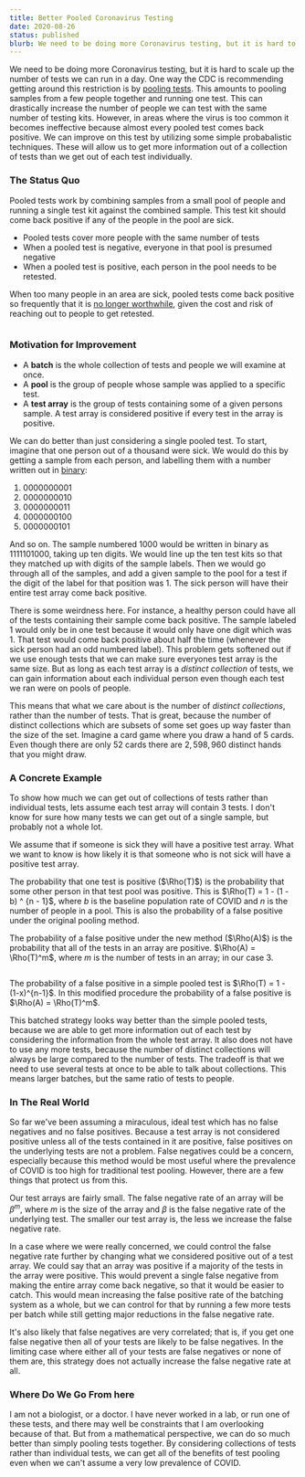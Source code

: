 ```yaml
---
title: Better Pooled Coronavirus Testing
date: 2020-08-26
status: published
blurb: We need to be doing more Coronavirus testing, but it is hard to scale up the number of tests we can run in a day. One way the CDC is recommending getting around this restriction is by pooling tests.
---
```


<script>
  https://github.com/pngwn/MDsveX/issues/76 // problems in mdsvex make katex processing a bear. //
  defining n avoids a parse error, but n is never used. const n = null;
</script>

<style>
  div.centered {
    display: flex;
    justify-content: center;
    overflow-x: auto;
  }
</style>

We need to be doing more Coronavirus testing, but it is hard to scale up the number of tests we can run in a day. One way the CDC is recommending getting around this restriction is by [pooling tests](https://www.cdc.gov/coronavirus/2019-ncov/lab/pooling-procedures.html). This amounts to pooling samples from a few people together and running one test. This can drastically increase the number of people we can test with the same number of testing kits. However, in areas where the virus is too common it becomes ineffective because almost every pooled test comes back positive. We can improve on this test by utilizing some simple probabalistic techniques. These will allow us to get more information out of a collection of tests than we get out of each test individually.

### The Status Quo

Pooled tests work by combining samples from a small pool of people and running a single test kit against the combined sample. This test kit should come back positive if any of the people in the pool are sick.

- Pooled tests cover more people with the same number of tests
- When a pooled test is negative, everyone in that pool is presumed negative
- When a pooled test is positive, each person in the pool needs to be retested.

When too many people in an area are sick, pooled tests come back positive so frequently that it is [no longer worthwhile](https://www.nytimes.com/2020/08/18/health/coronavirus-pool-testing.html), given the cost and risk of reaching out to people to get retested.

<div class="centered">
  <VegaLite
    spec={{
      description:
        'When more people in the population are sick, pooled tests come back positive far too frequently.',
      width: 400,
      height: 200,
      data: {
        sequence: {
          start: 0,
          stop: 16.1,
          step: 0.1,
          as: 'percent'
        }
      },
      transform: [
        {
          calculate: '[5,10,25]',
          as: 'pool_size'
        },
        {
          flatten: ['pool_size']
        },
        {
          calculate: '100-pow((100-datum.percent)/100, datum.pool_size-1) * 100',
          as: 'ppr'
        }
      ],
      mark: 'line',
      encoding: {
        x: {
          field: 'percent',
          type: 'quantitative',
          title: 'Percentage of the Population with COVID'
        },
        y: {
          title: 'False Positive Rate',
          field: 'ppr',
          type: 'quantitative'
        },
        color: {
          title: 'Pool Size',
          field: 'pool_size',
          type: 'nominal'
        }
      }
    }}
  />
</div>

### Motivation for Improvement

- A **batch** is the whole collection of tests and people we will examine at once.
- A **pool** is the group of people whose sample was applied to a specific test.
- A **test array** is the group of tests containing some of a given persons sample. A test array is considered positive if every test in the array is positive.

We can do better than just considering a single pooled test. To start, imagine that one person out of a thousand were sick. We would do this by getting a sample from each person, and labelling them with a number written out in [binary](https://en.wikipedia.org/wiki/Binary_number#Counting_in_binary):

1. $0000000001$
2. $0000000010$
3. $0000000011$
4. $0000000100$
5. $0000000101$

And so on. The sample numbered 1000 would be written in binary as $1111101000$, taking up ten digits. We would line up the ten test kits so that they matched up with digits of the sample labels. Then we would go through all of the samples, and add a given sample to the pool for a test if the digit of the label for that position was 1. The sick person will have their entire test array come back positive.

There is some weirdness here. For instance, a healthy person could have all of the tests containing their sample come back positive. The sample labeled $1$ would only be in one test because it would only have one digit which was $1$. That test would come back positive about half the time (whenever the sick person had an odd numbered label). This problem gets softened out if we use enough tests that we can make sure everyones test array is the same size. But as long as each test array is a _distinct collection_ of tests, we can gain information about each individual person even though each test we ran were on pools of people.

This means that what we care about is the number of _distinct collections_, rather than the number of tests. That is great, because the number of distinct collections which are subsets of some set goes up way faster than the size of the set. Imagine a card game where you draw a hand of 5 cards. Even though there are only $52$ cards there are $2,598,960$ distinct hands that you might draw.

### A Concrete Example

To show how much we can get out of collections of tests rather than individual tests, lets assume each test array will contain 3 tests. I don't know for sure how many tests we can get out of a single sample, but probably not a whole lot.

We assume that if someone is sick they will have a positive test array. What we want to know is how likely it is that someone who is not sick will have a positive test array.

The probability that one test is positive ($\Rho(T)$) is the probability that some other person in that test pool was positive. This is $\Rho(T) = 1 - (1 - b) ^ {n - 1}$, where $b$ is the baseline population rate of COVID and $n$ is the number of people in a pool. This is also the probability of a false positive under the original pooling method.

The probability of a false positive under the new method ($\Rho(A)$) is the probability that all of the tests in an array are positive. $\Rho(A) = \Rho(T)^m$, where $m$ is the number of tests in an array; in our case 3.

<div class="centered">
  <VegaLite
    spec={{
      $schema: 'https://vega.github.io/schema/vega-lite/v4.json',
      description:
        'The false positive rate of the improved testing is significantly lower than with simply pooled tests.',
      data: {
        sequence: { start: 0, stop: 16.1, step: 0.1, as: 'percent' }
      },
      transform: [
        { calculate: '[5,10,25]', as: 'pool_size' },
        { flatten: ['pool_size'] },
        { calculate: '3', as: 'array_size' },
        {
          calculate: '100-pow((100-datum.percent)/100, datum.pool_size - 1) * 100',
          as: 'P(T)'
        },
        {
          calculate: "(pow(datum['P(T)'] / 100, datum.array_size))*100",
          as: 'P(A)'
        }
      ],
      hconcat: [
        {
          mark: 'line',
          encoding: {
            x: {
              field: 'percent',
              type: 'quantitative',
              title: 'Percentage of the Population with COVID'
            },
            y: {
              field: 'P(T)',
              type: 'quantitative'
            },
            color: {
              field: 'pool_size',
              title: 'Pool Size',
              type: 'nominal'
            }
          }
        },
        {
          mark: 'line',
          encoding: {
            x: {
              field: 'percent',
              type: 'quantitative',
              title: 'Percentage of the Population with COVID'
            },
            y: {
              field: 'P(A)',
              type: 'quantitative'
            },
            color: {
              field: 'pool_size',
              title: 'Pool Size',
              type: 'nominal'
            }
          }
        }
      ]
    }}
  />
</div>

The probability of a false positive in a simple pooled test is $\Rho(T) = 1 - (1-x)^{n-1}$. In this modified procedure the probability of a false positive is $\Rho(A) = \Rho(T)^m$.

This batched strategy looks way better than the simple pooled tests, because we are able to get more information out of each test by considering the information from the whole test array. It also does not have to use any more tests, because the number of distinct collections will always be large compared to the number of tests. The tradeoff is that we need to use several tests at once to be able to talk about collections. This means larger batches, but the same ratio of tests to people.

### In The Real World

So far we've been assuming a miraculous, ideal test which has no false negatives and no false positives. Because a test array is not considered positive unless all of the tests contained in it are positive, false positives on the underlying tests are not a problem. False negatives could be a concern, especially because this method would be most useful where the prevalence of COVID is too high for traditional test pooling. However, there are a few things that protect us from this.

Our test arrays are fairly small. The false negative rate of an array will be $\beta^m$, where $m$ is the size of the array and $\beta$ is the false negative rate of the underlying test. The smaller our test array is, the less we increase the false negative rate.

In a case where we were really concerned, we could control the false negative rate further by changing what we considered positive out of a test array. We could say that an array was positive if a majority of the tests in the array were positive. This would prevent a single false negative from making the entire array come back negative, so that it would be easier to catch. This would mean increasing the false positive rate of the batching system as a whole, but we can control for that by running a few more tests per batch while still getting major reductions in the false negative rate.

It's also likely that false negatives are very correlated; that is, if you get one false negative then all of your tests are likely to be false negatives. In the limiting case where either all of your tests are false negatives or none of them are, this strategy does not actually increase the false negative rate at all.

### Where Do We Go From here

I am not a biologist, or a doctor. I have never worked in a lab, or run one of these tests, and there may well be constraints that I am overlooking because of that. But from a mathematical perspective, we can do so much better than simply pooling tests together. By considering collections of tests rather than individual tests, we can get all of the benefits of test pooling even when we can't assume a very low prevalence of COVID.
